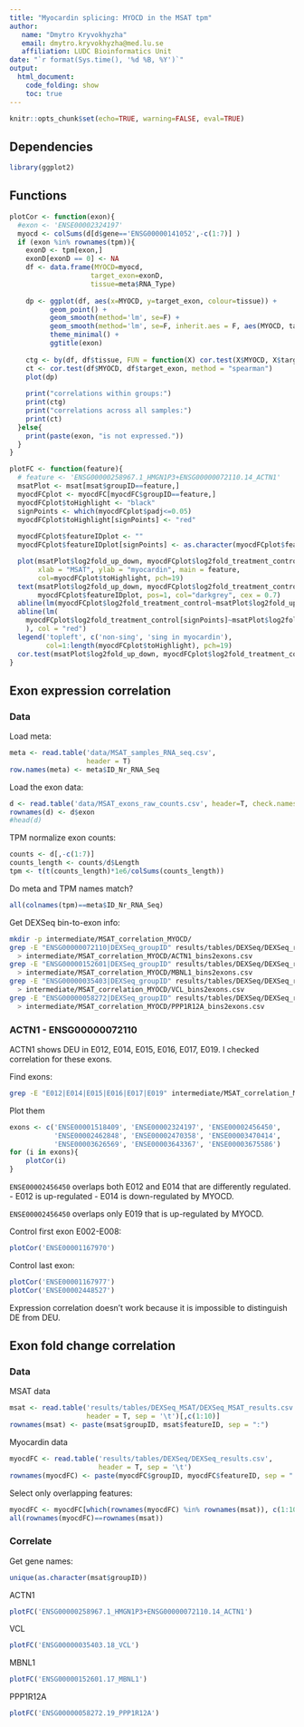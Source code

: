 ```yaml
---
title: "Myocardin splicing: MYOCD in the MSAT tpm"
author:
   name: "Dmytro Kryvokhyzha"
   email: dmytro.kryvokhyzha@med.lu.se
   affiliation: LUDC Bioinformatics Unit
date: "`r format(Sys.time(), '%d %B, %Y')`"
output:
  html_document:
    code_folding: show
    toc: true
---
```

    
```r
knitr::opts_chunk$set(echo=TRUE, warning=FALSE, eval=TRUE)
```

## Dependencies

```r
library(ggplot2)
```

## Functions

```r
plotCor <- function(exon){
  #exon <- 'ENSE00002324197'
  myocd <- colSums(d[d$gene=='ENSG00000141052',-c(1:7)] )
  if (exon %in% rownames(tpm)){
    exonD <- tpm[exon,]
    exonD[exonD == 0] <- NA
    df <- data.frame(MYOCD=myocd,
                    target_exon=exonD,
                    tissue=meta$RNA_Type)
    
    dp <- ggplot(df, aes(x=MYOCD, y=target_exon, colour=tissue)) +
          geom_point() +
          geom_smooth(method='lm', se=F) +
          geom_smooth(method='lm', se=F, inherit.aes = F, aes(MYOCD, target_exon), colour='black') +
          theme_minimal() +
          ggtitle(exon)
    
    ctg <- by(df, df$tissue, FUN = function(X) cor.test(X$MYOCD, X$target_exon, method = "spearman"))
    ct <- cor.test(df$MYOCD, df$target_exon, method = "spearman")
    plot(dp)
    
    print("correlations within groups:")
    print(ctg)
    print("correlations across all samples:")
    print(ct)
  }else{
    print(paste(exon, "is not expressed."))
  }
}

plotFC <- function(feature){
  # feature <- 'ENSG00000258967.1_HMGN1P3+ENSG00000072110.14_ACTN1'
  msatPlot <- msat[msat$groupID==feature,]
  myocdFCplot <- myocdFC[myocdFC$groupID==feature,]
  myocdFCplot$toHighlight <- "black"
  signPoints <- which(myocdFCplot$padj<=0.05)
  myocdFCplot$toHighlight[signPoints] <- "red"
  
  myocdFCplot$featureIDplot <- ""
  myocdFCplot$featureIDplot[signPoints] <- as.character(myocdFCplot$featureID[signPoints])

  plot(msatPlot$log2fold_up_down, myocdFCplot$log2fold_treatment_control,
       xlab = "MSAT", ylab = "myocardin", main = feature,
       col=myocdFCplot$toHighlight, pch=19)
  text(msatPlot$log2fold_up_down, myocdFCplot$log2fold_treatment_control,
       myocdFCplot$featureIDplot, pos=1, col="darkgrey", cex = 0.7)
  abline(lm(myocdFCplot$log2fold_treatment_control~msatPlot$log2fold_up_down))
  abline(lm(
    myocdFCplot$log2fold_treatment_control[signPoints]~msatPlot$log2fold_up_down[signPoints]
    ), col = "red")
  legend('topleft', c('non-sing', 'sing in myocardin'),
         col=1:length(myocdFCplot$toHighlight), pch=19)
  cor.test(msatPlot$log2fold_up_down, myocdFCplot$log2fold_treatment_control, method = 'spearman')
}
```

## Exon expression correlation

### Data

Load meta:

```r
meta <- read.table('data/MSAT_samples_RNA_seq.csv',
                   header = T)
row.names(meta) <- meta$ID_Nr_RNA_Seq
```

Load the exon data:

```r
d <- read.table('data/MSAT_exons_raw_counts.csv', header=T, check.names=F)
rownames(d) <- d$exon
#head(d)
```

TPM normalize exon counts:

```r
counts <- d[,-c(1:7)]
counts_length <- counts/d$Length
tpm <- t(t(counts_length)*1e6/colSums(counts_length))
```

Do meta and TPM names match?

```r
all(colnames(tpm)==meta$ID_Nr_RNA_Seq)
```

Get DEXSeq bin-to-exon info:

```bash
mkdir -p intermediate/MSAT_correlation_MYOCD/
grep -E "ENSG00000072110|DEXSeq_groupID" results/tables/DEXSeq/DEXSeq_results_bins2exons.csv \
  > intermediate/MSAT_correlation_MYOCD/ACTN1_bins2exons.csv
grep -E "ENSG00000152601|DEXSeq_groupID" results/tables/DEXSeq/DEXSeq_results_bins2exons.csv \
  > intermediate/MSAT_correlation_MYOCD/MBNL1_bins2exons.csv
grep -E "ENSG00000035403|DEXSeq_groupID" results/tables/DEXSeq/DEXSeq_results_bins2exons.csv \
  > intermediate/MSAT_correlation_MYOCD/VCL_bins2exons.csv
grep -E "ENSG00000058272|DEXSeq_groupID" results/tables/DEXSeq/DEXSeq_results_bins2exons.csv \
  > intermediate/MSAT_correlation_MYOCD/PPP1R12A_bins2exons.csv
```


### ACTN1 - ENSG00000072110

ACTN1 shows DEU in E012, E014, E015, E016, E017, E019. I checked correlation for these exons.

Find exons:

```bash
grep -E "E012|E014|E015|E016|E017|E019" intermediate/MSAT_correlation_MYOCD/ACTN1_bins2exons.csv | cut -f 8 | sort -u | sed 's/\..*//g;s/"//g'
```

Plot them

```r
exons <- c('ENSE00001518409', 'ENSE00002324197', 'ENSE00002456450',
           'ENSE00002462848', 'ENSE00002470358', 'ENSE00003470414',
           'ENSE00003626569', 'ENSE00003643367', 'ENSE00003675586')
for (i in exons){
    plotCor(i)
}
```

`ENSE00002456450` overlaps both E012 and E014 that are differently regulated.
  - E012 is up-regulated
  - E014 is down-regulated by MYOCD.

`ENSE00002456450` overlaps only E019 that is up-regulated by MYOCD.


Control first exon E002-E008:

```r
plotCor('ENSE00001167970')
```

Control last exon:

```r
plotCor('ENSE00001167977')
plotCor('ENSE00002448527')
```

Expression correlation doesn't work because it is impossible to distinguish DE from DEU.

## Exon fold change correlation

### Data

MSAT data

```r
msat <- read.table('results/tables/DEXSeq_MSAT/DEXSeq_MSAT_results.csv',
                   header = T, sep = '\t')[,c(1:10)]
rownames(msat) <- paste(msat$groupID, msat$featureID, sep = ":")
```

Myocardin data

```r
myocdFC <- read.table('results/tables/DEXSeq/DEXSeq_results.csv',
                      header = T, sep = '\t')
rownames(myocdFC) <- paste(myocdFC$groupID, myocdFC$featureID, sep = ":")
```

Select only overlapping features:

```r
myocdFC <- myocdFC[which(rownames(myocdFC) %in% rownames(msat)), c(1:10)]
all(rownames(myocdFC)==rownames(msat))
```

### Correlate

Get gene names:

```r
unique(as.character(msat$groupID))
```

ACTN1

```r
plotFC('ENSG00000258967.1_HMGN1P3+ENSG00000072110.14_ACTN1')
```

VCL

```r
plotFC('ENSG00000035403.18_VCL')
```

MBNL1

```r
plotFC('ENSG00000152601.17_MBNL1')
```

PPP1R12A

```r
plotFC('ENSG00000058272.19_PPP1R12A')
```
